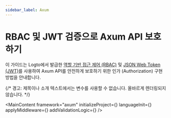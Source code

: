 ```yaml
---
sidebar_label: Axum
---
```




# RBAC 및 JWT 검증으로 Axum API 보호하기

이 가이드는 Logto에서 발급한 [역할 기반 접근 제어 (RBAC)](/authorization/role-based-access-control) 및 [JSON Web Token (JWT)](https://auth.wiki/jwt)를 사용하여 Axum API를 안전하게 보호하기 위한 인가 (Authorization) 구현 방법을 안내합니다.

{/* 경고: 제목이나 소개 텍스트에서는 변수를 사용할 수 없습니다. 올바르게 렌더링되지 않습니다. */}

<MainContent
  framework="axum"
  initializeProject={<InitProject />}
  languageInit={<Init />}
  applyMiddleware={<ApplyMiddleware />}
  addValidationLogic={<AddValidationLogic framework="axum" />}
/>
